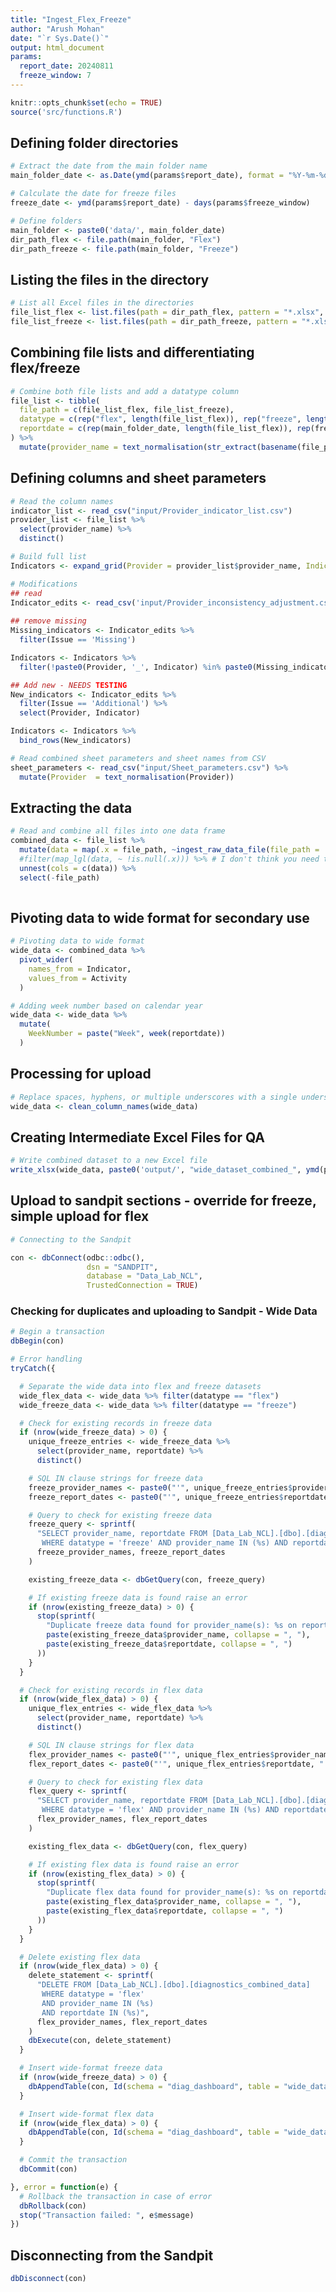 ```yaml
---
title: "Ingest_Flex_Freeze"
author: "Arush Mohan"
date: "`r Sys.Date()`"
output: html_document
params:
  report_date: 20240811
  freeze_window: 7
---
```



```r
knitr::opts_chunk$set(echo = TRUE)
source('src/functions.R')

```



## Defining folder directories

```r

# Extract the date from the main folder name
main_folder_date <- as.Date(ymd(params$report_date), format = "%Y-%m-%d")

# Calculate the date for freeze files
freeze_date <- ymd(params$report_date) - days(params$freeze_window)

# Define folders
main_folder <- paste0('data/', main_folder_date)
dir_path_flex <- file.path(main_folder, "Flex")
dir_path_freeze <- file.path(main_folder, "Freeze")

```


## Listing the files in the directory

```r

# List all Excel files in the directories
file_list_flex <- list.files(path = dir_path_flex, pattern = "*.xlsx", full.names = TRUE)
file_list_freeze <- list.files(path = dir_path_freeze, pattern = "*.xlsx", full.names = TRUE)

```



## Combining file lists and differentiating flex/freeze

```r

# Combine both file lists and add a datatype column
file_list <- tibble(
  file_path = c(file_list_flex, file_list_freeze),
  datatype = c(rep("flex", length(file_list_flex)), rep("freeze", length(file_list_freeze))),
  reportdate = c(rep(main_folder_date, length(file_list_flex)), rep(freeze_date, length(file_list_freeze)))
) %>%
  mutate(provider_name = text_normalisation(str_extract(basename(file_path), "^[^_]+"))) 

```



## Defining columns and sheet parameters

``` r
# Read the column names
indicator_list <- read_csv("input/Provider_indicator_list.csv")
provider_list <- file_list %>%
  select(provider_name) %>%
  distinct()

# Build full list
Indicators <- expand_grid(Provider = provider_list$provider_name, Indicator = indicator_list$Indicator)

# Modifications
## read
Indicator_edits <- read_csv('input/Provider_inconsistency_adjustment.csv')
  
## remove missing
Missing_indicators <- Indicator_edits %>%
  filter(Issue == 'Missing')

Indicators <- Indicators %>%
  filter(!paste0(Provider, '_', Indicator) %in% paste0(Missing_indicators$Provider, '_', Missing_indicators$Indicator))

## Add new - NEEDS TESTING
New_indicators <- Indicator_edits %>%
  filter(Issue == 'Additional') %>%
  select(Provider, Indicator)

Indicators <- Indicators %>%
  bind_rows(New_indicators)

# Read combined sheet parameters and sheet names from CSV
sheet_parameters <- read_csv("input/Sheet_parameters.csv") %>%
  mutate(Provider  = text_normalisation(Provider))

```

## Extracting the data

```r
# Read and combine all files into one data frame
combined_data <- file_list %>%
  mutate(data = map(.x = file_path, ~ingest_raw_data_file(file_path = .x))) %>% # function in function.R
  #filter(map_lgl(data, ~ !is.null(.x))) %>% # I don't think you need this
  unnest(cols = c(data)) %>%
  select(-file_path)
  

```
## Pivoting data to wide format for secondary use

```r

# Pivoting data to wide format
wide_data <- combined_data %>%
  pivot_wider(
    names_from = Indicator,
    values_from = Activity
  )

# Adding week number based on calendar year
wide_data <- wide_data %>%
  mutate(
    WeekNumber = paste("Week", week(reportdate))
  )


```


## Processing for upload
```r
# Replace spaces, hyphens, or multiple underscores with a single underscore. Make all column names lowercase
wide_data <- clean_column_names(wide_data)

```




## Creating Intermediate Excel Files for QA
```r

# Write combined dataset to a new Excel file
write_xlsx(wide_data, paste0('output/', "wide_dataset_combined_", ymd(params$report_date), ".xlsx"))


```



## Upload to sandpit sections - override for freeze, simple upload for flex
```r

# Connecting to the Sandpit

con <- dbConnect(odbc::odbc(), 
                 dsn = "SANDPIT",
                 database = "Data_Lab_NCL",
                 TrustedConnection = TRUE)
```





###  Checking for duplicates and uploading to Sandpit - Wide Data

```r

# Begin a transaction
dbBegin(con)

# Error handling
tryCatch({

  # Separate the wide data into flex and freeze datasets
  wide_flex_data <- wide_data %>% filter(datatype == "flex")
  wide_freeze_data <- wide_data %>% filter(datatype == "freeze")

  # Check for existing records in freeze data
  if (nrow(wide_freeze_data) > 0) {
    unique_freeze_entries <- wide_freeze_data %>%
      select(provider_name, reportdate) %>%
      distinct()

    # SQL IN clause strings for freeze data
    freeze_provider_names <- paste0("'", unique_freeze_entries$provider_name, "'", collapse = ", ")
    freeze_report_dates <- paste0("'", unique_freeze_entries$reportdate, "'", collapse = ", ")

    # Query to check for existing freeze data
    freeze_query <- sprintf(
      "SELECT provider_name, reportdate FROM [Data_Lab_NCL].[dbo].[diagnostics_combined_data] 
       WHERE datatype = 'freeze' AND provider_name IN (%s) AND reportdate IN (%s)",
      freeze_provider_names, freeze_report_dates
    )

    existing_freeze_data <- dbGetQuery(con, freeze_query)

    # If existing freeze data is found raise an error
    if (nrow(existing_freeze_data) > 0) {
      stop(sprintf(
        "Duplicate freeze data found for provider_name(s): %s on reportdate(s): %s.",
        paste(existing_freeze_data$provider_name, collapse = ", "),
        paste(existing_freeze_data$reportdate, collapse = ", ")
      ))
    }
  }

  # Check for existing records in flex data
  if (nrow(wide_flex_data) > 0) {
    unique_flex_entries <- wide_flex_data %>%
      select(provider_name, reportdate) %>%
      distinct()

    # SQL IN clause strings for flex data
    flex_provider_names <- paste0("'", unique_flex_entries$provider_name, "'", collapse = ", ")
    flex_report_dates <- paste0("'", unique_flex_entries$reportdate, "'", collapse = ", ")

    # Query to check for existing flex data
    flex_query <- sprintf(
      "SELECT provider_name, reportdate FROM [Data_Lab_NCL].[dbo].[diagnostics_combined_data] 
       WHERE datatype = 'flex' AND provider_name IN (%s) AND reportdate IN (%s)",
      flex_provider_names, flex_report_dates
    )

    existing_flex_data <- dbGetQuery(con, flex_query)

    # If existing flex data is found raise an error
    if (nrow(existing_flex_data) > 0) {
      stop(sprintf(
        "Duplicate flex data found for provider_name(s): %s on reportdate(s): %s.",
        paste(existing_flex_data$provider_name, collapse = ", "),
        paste(existing_flex_data$reportdate, collapse = ", ")
      ))
    }
  }

  # Delete existing flex data
  if (nrow(wide_flex_data) > 0) {
    delete_statement <- sprintf(
      "DELETE FROM [Data_Lab_NCL].[dbo].[diagnostics_combined_data] 
       WHERE datatype = 'flex' 
       AND provider_name IN (%s)
       AND reportdate IN (%s)",
      flex_provider_names, flex_report_dates
    )
    dbExecute(con, delete_statement)
  }

  # Insert wide-format freeze data
  if (nrow(wide_freeze_data) > 0) {
    dbAppendTable(con, Id(schema = "diag_dashboard", table = "wide_data"), wide_freeze_data)
  }

  # Insert wide-format flex data
  if (nrow(wide_flex_data) > 0) {
    dbAppendTable(con, Id(schema = "diag_dashboard", table = "wide_data"), wide_flex_data)
  }

  # Commit the transaction
  dbCommit(con)

}, error = function(e) {
  # Rollback the transaction in case of error
  dbRollback(con)
  stop("Transaction failed: ", e$message)
})


```


## Disconnecting from the Sandpit
```r

dbDisconnect(con)

```